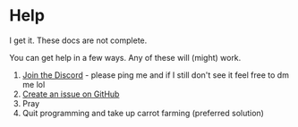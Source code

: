 # Help

I get it. These docs are not complete.

You can get help in a few ways. Any of these will (might) work.

1. [Join the Discord](https://discord.gg/PeEPDMKBEn) - please ping me and if I still don't see it feel free to dm me lol
2. [Create an issue on GitHub](https://github.com/kaito-http/kaito/issues)
3. Pray
4. Quit programming and take up carrot farming (preferred solution)
